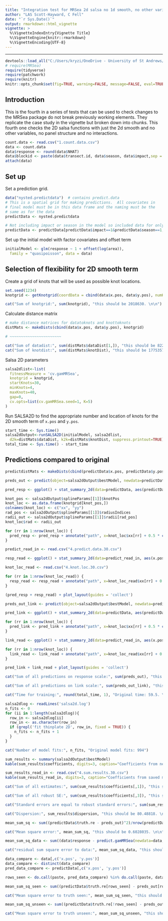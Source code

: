 ```yaml
---
title: "Integration test for MRSea 2d salsa no 1d smooth, no other variables, no panels, no interactions"
author: "LAS Scott-Hayward, C Fell"
date: "`r Sys.Date()`"
output: rmarkdown::html_vignette
vignette: >
  %\VignetteIndexEntry{Vignette Title}
  %\VignetteEngine{knitr::rmarkdown}
  %\VignetteEncoding{UTF-8}
---
```



-------

```r
devtools::load_all("C:/Users/kryzi/OneDrive - University of St Andrews/PhD/Code/MRsea")
# require(MRSea)
require(tidyverse)
require(patchwork)
require(knitr)
knitr::opts_chunk$set(fig=TRUE, warning=FALSE, message=FALSE, eval=TRUE, comment = '')
```

## Introduction
This is the fourth in a series of tests that can be used to check changes to the MRSea package do not break previously working elements. They replicate the case study in the vignette but broken down into chunks. This fourth one checks the 2D salsa functions with just the 2d smooth and no other variables, no panel structure and no interactions.

```r
count.data <- read.csv("1.count.data.csv")
data <- count.data
data$response <- round(data$NHAT)
data$blockid <- paste(data$transect.id, data$season, data$impact,sep = "")
attach(data)
```

## Set up

Set a prediction grid.  

```r
data("nysted.predictdata")  # contains predict.data
# This is a spatial grid for making predictions.  All covariates in 
# final model must be in this data frame and the naming must be the 
# same as for the data
predictData <- nysted.predictdata

# Not including impact or season in the model so included data for only one impact and season, impact = 1 and season = 1 has highest count
predictData <- predictData[predictData$impact==1&predictData$season==1,]


```

Set up the initial model with factor covariates and offset term
```r
initialModel <- glm(response ~ 1 + offset(log(area)), 
  family = "quasipoisson", data = data)

```


## Selection of flexibility for 2D smooth term

Create a grid of knots that will be used as possible knot locations.


```r

set.seed(1234)
knotgrid <- getKnotgrid(coordData = cbind(data$x.pos, data$y.pos), numKnots = 300)

```

```r

cat("Sum of knotgrid:", sum(knotgrid), "this should be 2018630. \n\n")

```

Calculate distance matrix

```r
# make distance matrices for datatoknots and knottoknots
distMats <- makeDists(cbind(data$x.pos, data$y.pos), knotgrid)

# ~~~~~~~~~~~~~~~~~~~~~~~
```


```r

cat("Sum of datadist:", sum(distMats$dataDist[1,]), "this should be 8224.849. \n\n")
cat("Sum of knotdist:", sum(distMats$knotDist), "this should be 1775357. \n\n")

```

Salsa 2D parameters

```r

salsa2dlist<-list(
  fitnessMeasure = 'cv.gamMRSea', 
  knotgrid = knotgrid, 
  startKnots=30, 
  minKnots=4, 
  maxKnots=40, 
  gap=0, 
  cv.opts=list(cv.gamMRSea.seed=1, K=5)
)

```

Run SALSA2D to find the appropriate number and location of knots for the 2D smooth term of `x.pos` and `y.pos`.

```r

start_time <- Sys.time()
salsa2dOutput<-runSALSA2D(initialModel, salsa2dlist, 
  d2k=distMats$dataDist, k2k=distMats$knotDist, suppress.printout=TRUE)
total_time <- Sys.time() - start_time

```


## Predictions compared to original

```r

predictdistMats <- makeDists(cbind(predictData$x.pos, predictData$y.pos), knotgrid)

preds_out <- predict(object=salsa2dOutput$bestModel, newdata=predictData, type='response', g2k=predictdistMats$dataDist)

pred_resp <- ggplot() + stat_summary_2d(data=predictData, aes(predictData$x.pos, predictData$y.pos, z=preds_out), fun=max, binwidth=c(0.5,0.5)) + theme_bw() + scale_fill_distiller(palette = "Spectral", name="Animal Counts", limit=c(0, 4.2)) + coord_fixed(ratio = 1) + xlab("X coordinate") + ylab("Y coordinate") + ggtitle("New predictions")

knot_pos <- salsa2dOutput$splineParams[[1]]$knotPos
knot_loc <- as.data.frame(knotgrid[knot_pos,])
colnames(knot_loc) <- c("xx", "yy")
rad_pos <- salsa2dOutput$splineParams[[1]]$radiusIndices
radii_out <- salsa2dOutput$splineParams[[1]]$radii[rad_pos]
knot_loc$rad <- radii_out

for (rr in 1:nrow(knot_loc)) {
  pred_resp <- pred_resp + annotate("path", x=knot_loc$xx[rr] + 0.5 * cos(seq(0,2*pi,length.out=100)), y=knot_loc$yy[rr] + 0.5 * sin(seq(0,2*pi,length.out=100)))
}

predict_read_in <- read.csv("4.predict.data.30.csv")

resp_read <- ggplot() + stat_summary_2d(data=predict_read_in, aes(x.pos, y.pos, z=ResponsePredictions), fun=max, binwidth=c(0.5,0.5)) + theme_bw() + scale_fill_distiller(palette = "Spectral", name="Animal Counts", limit=c(0, 4.2)) + coord_fixed(ratio = 1) + xlab("X coordinate") + ylab("Y coordinate") + ggtitle("Saved predictions")

knot_loc_read <- read.csv("4.knot.loc.30.csv")

for (rr in 1:nrow(knot_loc_read)) {
  resp_read <- resp_read + annotate("path", x=knot_loc_read$xx[rr] + 0.5 * cos(seq(0,2*pi,length.out=100)), y=knot_loc_read$yy[rr] + 0.5 * sin(seq(0,2*pi,length.out=100)))
}

(pred_resp + resp_read) + plot_layout(guides = 'collect')

```


```r

preds_out_link <- predict(object=salsa2dOutput$bestModel, newdata=predictData, type='link', g2k=predictdistMats$dataDist)

pred_link <- ggplot() + stat_summary_2d(data=predictData, aes(predictData$x.pos, predictData$y.pos, z=preds_out_link), fun=max, binwidth=c(0.5,0.5)) + theme_bw() + scale_fill_distiller(palette = "Spectral", name="Nhat on link scale", limit=c(-19.9, 2.9)) + coord_fixed(ratio = 1) + xlab("X coordinate") + ylab("Y coordinate") + ggtitle("New predictions")

for (rr in 1:nrow(knot_loc)) {
  pred_link <- pred_link + annotate("path", x=knot_loc$xx[rr] + 0.5 * cos(seq(0,2*pi,length.out=100)), y=knot_loc$yy[rr] + 0.5 * sin(seq(0,2*pi,length.out=100)))
}

link_read <- ggplot() + stat_summary_2d(data=predict_read_in, aes(x.pos, y.pos, z=LinkPredictions), fun=max, binwidth=c(0.5,0.5)) + theme_bw() + scale_fill_distiller(palette = "Spectral", name="Nhat on link scale", limit=c(-19.9, 2.9)) + coord_fixed(ratio = 1) + xlab("X coordinate") + ylab("Y coordinate") + ggtitle("Saved predictions")

for (rr in 1:nrow(knot_loc)) {
  link_read <- link_read + annotate("path", x=knot_loc_read$xx[rr] + 0.5 * cos(seq(0,2*pi,length.out=100)), y=knot_loc_read$yy[rr] + 0.5 * sin(seq(0,2*pi,length.out=100)))
}

pred_link + link_read + plot_layout(guides = 'collect')

```




```r

cat("Sum of all predictions on response scale:", sum(preds_out), "this should be 2174.191. \n\n")

cat("Sum of all predictions on link scale:", sum(preds_out_link), "this should be -11041.15. \n\n")

cat("Time for training:", round(total_time, 1), "Original time: 59.5. \n\n")

salsa2dlog <- readLines('salsa2d.log')
n_fits <- 0
for (ii in 1:length(salsa2dlog)){
  row_in <- salsa2dlog[ii]
  row_in <- as.character(row_in)
  if (grepl('fit thinplate 2D', row_in, fixed = TRUE)) {
    n_fits <- n_fits + 1
  }
}

cat("Number of model fits:", n_fits, "Original model fits: 994")

```


```r
sum_results <- summary(salsa2dOutput$bestModel)
kable(sum_results$coefficients, digits=3, caption="Coefficients from new model")

```

```r
sum_results_read_in <- read.csv("4.sum.results.30.csv")
kable(sum_results_read_in, digits=3, caption="Coefficients from saved model")

```



```r

cat("Sum of all estimates:", sum(sum_results$coefficients[,1]), "this should be 1129.649. \n\n")

cat("Sum of all robust SE:", sum(sum_results$coefficients[,3]), "this should be 50205.05. \n\n")

cat("Standard errors are equal to robust standard errors:", sum(sum_results$coefficients[,2])==sum(sum_results$coefficients[,3]), "\n\n")

cat("Dispersion:", sum_results$dispersion, "this should be 80.48818. \n\n")

```



```r

mean_sum_sq <- sum((predictData$truth.re - preds_out)^2)/nrow(predictData)

cat("Mean square error:", mean_sum_sq, "this should be 0.6028035. \n\n")

mean_sum_sq_data <- sum((data$response - predict.gamMRSea(newdata=data, object=salsa2dOutput$bestModel))^2)/nrow(data)

cat("residual sum square error to data:", mean_sum_sq_data, "this should be 5.966613. \n\n")

data_compare <- data[,c('x.pos', 'y.pos')]
data_compare <- distinct(data_compare)
pred_data_compare <- predictData[,c('x.pos', 'y.pos')]

rows_seen <- do.call(paste, pred_data_compare) %in% do.call(paste, data_compare)

mean_sum_sq_seen <- sum((predictData$truth.re[rows_seen] - preds_out[rows_seen])^2)/nrow(predictData[rows_seen,])

cat("Mean square error to truth seen:", mean_sum_sq_seen, "this should be 0.6870203. \n\n")

mean_sum_sq_unseen <- sum((predictData$truth.re[!rows_seen] - preds_out[!rows_seen])^2)/nrow(predictData[!rows_seen,])

cat("Mean square error to truth unseen:", mean_sum_sq_unseen, "this should be 0.5757095. \n\n")


```




